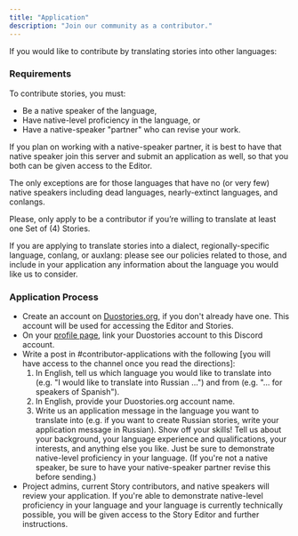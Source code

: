 ```yaml
---
title: "Application"
description: "Join our community as a contributor."
---
```


If you would like to contribute by translating stories into other languages:

### Requirements
To contribute stories, you must:

- Be a native speaker of the language,
- Have native-level proficiency in the language, or
- Have a native-speaker "partner" who can revise your work.

<Info> If you plan on working with a native-speaker partner, it is best to have that native speaker join this server and submit an application as well, so that you both can be given access to the Editor.</Info>


The only exceptions are for those languages that have no (or very few) native speakers including dead languages, nearly-extinct languages, and conlangs.

Please, only apply to be a contributor if you’re willing to translate at least one Set of (4) Stories.

<Warning>If you are applying to translate stories into a dialect, regionally-specific language, conlang, or auxlang: please see our policies related to those, and include in your application any information about the language you would like us to consider.</Warning>

### Application Process

- Create an account on [Duostories.org](https://duostories.org/), if you don't already have one. This account will be used for accessing the Editor and Stories.
- On your [profile page](https://duostories.org/profile), link your Duostories account to this Discord account.
- Write a post in <Channel href="https://discord.com/channels/726701782075572277/1132747276234792980">#contributor-applications</Channel> with the following [you will have access to the channel once you read the directions]:
    1. In English, tell us which language you would like to translate into (e.g. "I would like to translate into Russian …") and from (e.g. "… for speakers of Spanish").
    2. In English, provide your Duostories.org account name.
    3. Write us an application message in the language you want to translate into (e.g. if you want to create Russian stories, write your application message in Russian). Show off your skills! Tell us about your background, your language experience and qualifications, your interests, and anything else you like. Just be sure to demonstrate native-level proficiency in your language. (If you're not a native speaker, be sure to have your native-speaker partner revise this before sending.)
- Project admins, current Story contributors, and native speakers will review your application. If you're able to demonstrate native-level proficiency in your language and your language is currently technically possible, you will be given access to the Story Editor and further instructions.